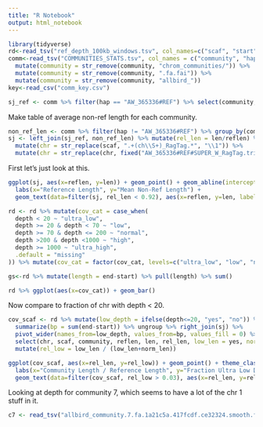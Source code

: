 ```yaml
---
title: "R Notebook"
output: html_notebook
---
```



```r
library(tidyverse)
rd<-read_tsv("ref_depth_100kb_windows.tsv", col_names=c("scaf", "start", "end", "depth"))
comm<-read_tsv("COMMUNITIES_STATS.tsv", col_names = c("community", "hap", "len")) %>% 
  mutate(community = str_remove(community, "chrom_communities/")) %>%
  mutate(community = str_remove(community, ".fa.fai")) %>%
  mutate(community = str_remove(community, "allbird_"))
key<-read_csv("comm_key.csv")

sj_ref <- comm %>% filter(hap == "AW_365336#REF") %>% select(community, reflen = len) %>% right_join(key)

```   

Make table of average non-ref length for each community.

```r
non_ref_len <- comm %>% filter(hap != "AW_365336#REF") %>% group_by(community) %>% summarize(len = mean(len))
sj <- left_join(sj_ref, non_ref_len) %>% mutate(rel_len = len/reflen) %>%
  mutate(chr = str_replace(scaf, ".+(ch\\S+)_RagTag.*", "\\1")) %>%
  mutate(chr = str_replace(chr, fixed("AW_365336#REF#SUPER_W_RagTag.trimmed"), "W"))

```

First let's just look at this.

```r

ggplot(sj, aes(x=reflen, y=len)) + geom_point() + geom_abline(intercept=0, slope=1) + theme_classic() + 
  labs(x="Reference Length", y="Mean Non-Ref Length") + 
  geom_text(data=filter(sj, rel_len < 0.92), aes(x=reflen, y=len, label=chr), nudge_x=5e6, nudge_y=-1e6)

```




```r
rd <- rd %>% mutate(cov_cat = case_when(
  depth < 20 ~ "ultra_low",
  depth >= 20 & depth < 70 ~ "low",
  depth >= 70 & depth <= 200 ~ "normal",
  depth >200 & depth <1000 ~ "high",
  depth >= 1000 ~ "ultra_high",
  .default = "missing"
)) %>% mutate(cov_cat = factor(cov_cat, levels=c("ultra_low", "low", "normal", "high", "ultra_high", "missing")))

gs<-rd %>% mutate(length = end-start) %>% pull(length) %>% sum()

rd %>% ggplot(aes(x=cov_cat)) + geom_bar()

```

Now compare to fraction of chr with depth < 20.

```r
cov_scaf <- rd %>% mutate(low_depth = ifelse(depth<=20, "yes", "no")) %>% group_by(low_depth, scaf) %>% 
  summarize(bp = sum(end-start)) %>% ungroup %>% right_join(sj) %>% 
  pivot_wider(names_from=low_depth, values_from=bp, values_fill = 0) %>%
  select(chr, scaf, community, reflen, len, rel_len, low_len = yes, norm_len = no) %>%
  mutate(rel_low = low_len / (low_len+norm_len))

ggplot(cov_scaf, aes(x=rel_len, y=rel_low)) + geom_point() + theme_classic() + 
  labs(x="Community Length / Reference Length", y="Fraction Ultra Low Depth") + 
  geom_text(data=filter(cov_scaf, rel_low > 0.03), aes(x=rel_len, y=rel_low, label=chr), nudge_x=-0.02)

```

Looking at depth for community 7, which seems to have a lot of the chr 1 stuff in it.

```r

c7 <- read_tsv("allbird_community.7.fa.1a21c5a.417fcdf.ce32324.smooth.final_graph_depth.1kb.tsv") %>% rename(scaf = `#path`)

```
